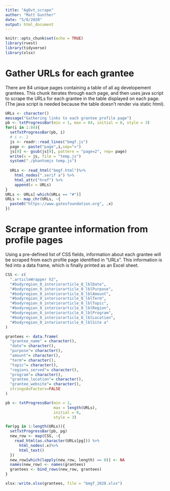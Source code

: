 ```yaml
---
title: "AgDvt_scrape"
author: "Matt Gunther"
date: "5/8/2020"
output: html_document
---
```


```r
knitr::opts_chunk$set(echo = TRUE)
library(rvest)
library(tidyverse)
library(xlsx)
```

# Gather URLs for each grantee
There are 84 unique pages containing a table of all ag developement grantees. This chunk iterates through each page, and then uses java script to scrape the URLs for each grantee in the table displayed on each page. (The java script is needed because the table doesn't render via static html).
```r
URLs <- character()
message("Gathering links to each grantee profile page")
pb <- txtProgressBar(min = 1, max = 84, initial = 0, style = 3)
for(i in 1:84){
  setTxtProgressBar(pb, i)
  # i <- 1
  js <- readr::read_lines("bmgf.js")
  page <- paste("page",i,sep="=")
  js[9] <- gsub(js[9], pattern = "page=2", rep= page)
  write(x = js, file = "temp.js")
  system("./phantomjs temp.js")
  
  URLs <- read_html("bmgf.html")%>%
    html_nodes(".serif a") %>%
    html_attr("href") %>%
    append(x = URLs) 
}
URLs <- URLs[-which(URLs == "#")]
URLs <- map_chr(URLs, ~{
  paste0("https://www.gatesfoundation.org", .x)
})
```

# Scrape grantee information from profile pages
Using a pre-defined list of CSS fields, information about each grantee will be scraped from each profile page identified in "URLs". 
This information is fed into a data frame, which is finally printed as an Excel sheet. 
```r
CSS <- c(
  ".articleWrapper h2", 
  "#bodyregion_0_interiorarticle_0_lblDate", 
  "#bodyregion_0_interiorarticle_0_lblPurpose",
  "#bodyregion_0_interiorarticle_0_lblAmount",
  "#bodyregion_0_interiorarticle_0_lblTerm",
  "#bodyregion_0_interiorarticle_0_lblTopic",
  "#bodyregion_0_interiorarticle_0_lblRegion",
  "#bodyregion_0_interiorarticle_0_lblProgram",
  "#bodyregion_0_interiorarticle_0_lblLocation",
  "#bodyregion_0_interiorarticle_0_lblSite a"
)

grantees <- data.frame(
  "grantee_name" = character(),
  "date"= character(),	
  "purpose"= character(),	
  "amount"= character(),
  "term"= character(),
  "topic"= character(),
  "regions_served"= character(),
  "program"= character(),
  "grantee_location"= character(),
  "grantee_website"= character(),
  stringsAsFactors=FALSE
)

pb <- txtProgressBar(min = 1, 
                     max = length(URLs), 
                     initial = 0, 
                     style = 3)

for(pg in 1:length(URLs)){
  setTxtProgressBar(pb, pg)
  new_row <- map(CSS, ~{
    read_html(as.character(URLs[pg])) %>%
      html_nodes(.x)%>%
      html_text() 
  })
  new_row[which(lapply(new_row, length) == 0)] <- NA
  names(new_row) <- names(grantees)
  grantees <- bind_rows(new_row, grantees)
}

xlsx::write.xlsx(grantees, file = "bmgf_2020.xlsx")
```